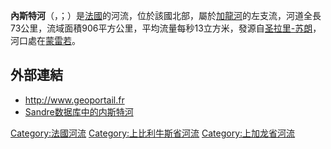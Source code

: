 {{noteTA
|G1=法国地名
|G2=单位
}}
{{Infobox river
  | name              = 内斯特河
  | native_name       = Neste 
  | image             = Arreau_confluent_Nestes.JPG
  | map               = Neste (rivière).png
  | map_caption       = 内斯特河流域图
  | image_caption     = 欧尔内斯特河（Neste d'Aure，右）与卢龙内斯特河（Neste du Louron，左）在[[阿罗_(上比利牛斯省)|阿罗]]处汇成内斯特河
  | source1_location  = [[比利牛斯山|比利牛斯山]] 
  | mouth_location    = [[加龍河|加龍河]]
  | mouth_coordinates = {{coord|43|4|31|N|0|33|57|E|name=Garonne-Neste|display=inline,title}}
  | progression       = {{RGaronne}}
  | subdivision_type1 = [[世界政區索引|国家]]
  | subdivision_name1 = {{FR}}
  | length            = {{convert|73|km|abbr=on}}
  | source1_elevation = 
  | discharge1_avg    = {{convert|13|m3/s|abbr=on}}
  | basin_size        = {{convert|906|km2|abbr=on}}
}}
'''內斯特河'''（{{lang-fr|Neste}}，{{IPA-fr|nɛst}}；{{lang-oc|Nestés}}）是[[法國|法國]]的河流，位於該國北部，屬於[[加龍河|加龍河]]的左支流，河道全長73公里，流域面積906平方公里，平均流量每秒13立方米，發源自[[圣拉里-苏朗|圣拉里-苏朗]]，河口處在[[蒙雷若|蒙雷若]]。

==外部連結==
*http://www.geoportail.fr{{Wayback|url=http://www.geoportail.fr/ |date=20101215171356 }}
*[http://sandre.eaufrance.fr/app/chainage/courdo/htm/O01-0400.php?cg=O01-0400 Sandre数据库中的内斯特河]

{{France-geo-stub}}
[[Category:法國河流|Category:法國河流]]
[[Category:上比利牛斯省河流|Category:上比利牛斯省河流]]
[[Category:上加龙省河流|Category:上加龙省河流]]
